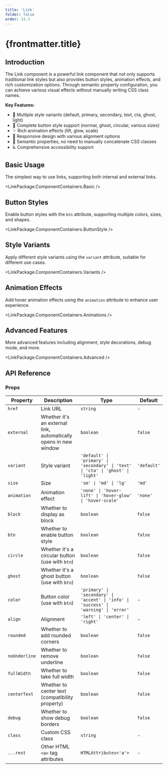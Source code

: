 ```yaml
---
title: 'Link'
folder: false
order: 14.3
---
```



# {frontmatter.title}

## Introduction

The Link component is a powerful link component that not only supports traditional link styles but also provides button styles, animation effects, and rich customization options. Through semantic property configuration, you can achieve various visual effects without manually writing CSS class names.

**Key Features:**
- 🎨 Multiple style variants (default, primary, secondary, text, cta, ghost, light)
- 🔘 Complete button style support (normal, ghost, circular, various sizes)
- ✨ Rich animation effects (lift, glow, scale)
- 📱 Responsive design with various alignment options
- 🎯 Semantic properties, no need to manually concatenate CSS classes
- ♿ Comprehensive accessibility support

## Basic Usage

The simplest way to use links, supporting both internal and external links.

<LinkPackage.ComponentContainers.Basic />

## Button Styles

Enable button styles with the `btn` attribute, supporting multiple colors, sizes, and shapes.

<LinkPackage.ComponentContainers.ButtonStyle />

## Style Variants

Apply different style variants using the `variant` attribute, suitable for different use cases.

<LinkPackage.ComponentContainers.Variants />

## Animation Effects

Add hover animation effects using the `animation` attribute to enhance user experience.

<LinkPackage.ComponentContainers.Animations />

## Advanced Features

More advanced features including alignment, style decorations, debug mode, and more.

<LinkPackage.ComponentContainers.Advanced />

## API Reference

### Props

| Property | Description | Type | Default |
|----------|-------------|------|---------|
| `href` | Link URL | `string` | - |
| `external` | Whether it's an external link, automatically opens in new window | `boolean` | `false` |
| `variant` | Style variant | `'default' \| 'primary' \| 'secondary' \| 'text' \| 'cta' \| 'ghost' \| 'light'` | `'default'` |
| `size` | Size | `'sm' \| 'md' \| 'lg'` | `'md'` |
| `animation` | Animation effect | `'none' \| 'hover-lift' \| 'hover-glow' \| 'hover-scale'` | `'none'` |
| `block` | Whether to display as block | `boolean` | `false` |
| `btn` | Whether to enable button style | `boolean` | `false` |
| `circle` | Whether it's a circular button (use with `btn`) | `boolean` | `false` |
| `ghost` | Whether it's a ghost button (use with `btn`) | `boolean` | `false` |
| `color` | Button color (use with `btn`) | `'primary' \| 'secondary' \| 'accent' \| 'info' \| 'success' \| 'warning' \| 'error'` | - |
| `align` | Alignment | `'left' \| 'center' \| 'right'` | - |
| `rounded` | Whether to add rounded corners | `boolean` | `false` |
| `noUnderline` | Whether to remove underline | `boolean` | `false` |
| `fullWidth` | Whether to take full width | `boolean` | `false` |
| `centerText` | Whether to center text (compatibility property) | `boolean` | `false` |
| `debug` | Whether to show debug borders | `boolean` | `false` |
| `class` | Custom CSS class | `string` | - |
| `...rest` | Other HTML `<a>` tag attributes | `HTMLAttributes<'a'>` | - |

